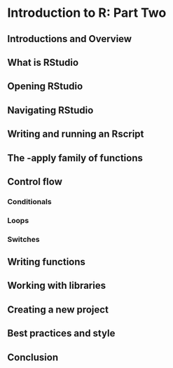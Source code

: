 # Introduction to R: Part Two

## Introductions and Overview

## What is RStudio

## Opening RStudio

## Navigating RStudio

## Writing and running an Rscript

## The -apply family of functions

## Control flow

### Conditionals

### Loops

### Switches

## Writing functions

## Working with libraries

## Creating a new project

## Best practices and style

## Conclusion
